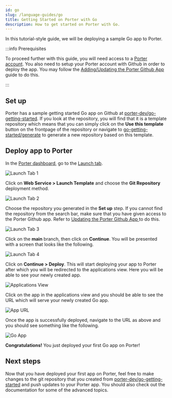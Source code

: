 ```yaml
---
id: go
slug: /language-guides/go
title: Getting Started on Porter with Go
description: How to get started on Porter with Go.
---
```


In this tutorial-style guide, we will be deploying a sample Go app to Porter.

:::info Prerequisites

To proceed further with this guide, you will need access to a [Porter account](https://dashboard.getporter.dev/register). You also need to setup your Porter account with Github in order to deploy the app. You may follow the [Adding/Updating the Porter Github App](/deploying-applications/deploying-from-github/adding-updating-gh-app#adding-the-porter-github-app) guide to do this.

:::

## Set up

Porter has a sample getting started Go app on Github at [porter-dev/go-getting-started](https://github.com/porter-dev/go-getting-started). If you look at the repository, you will find that it is a template repository which means that you can simply click on the **Use this template** button on the frontpage of the repository or navigate to [go-getting-started/generate](https://github.com/porter-dev/go-getting-started/generate) to generate a new repository based on this template.

## Deploy app to Porter

In the [Porter dashboard](https://dashboard.getporter.dev), go to the [Launch tab](https://dashboard.getporter.dev/launch).

![Launch Tab 1](https://imagedelivery.net/l4LYM_vOYKe7O1NCT_Nc_g/e02adc93-4bda-4645-728a-aa6577ca2f00/large "Launch Tab - Choose a template")

Click on **Web Service > Launch Template** and choose the **Git Repository** deployment method.

![Launch Tab 2](https://imagedelivery.net/l4LYM_vOYKe7O1NCT_Nc_g/821174d4-19ba-425e-11e2-7ad4f5241300/large "Launch Tab - Choose deployment method")

Choose the repository you generated in the **Set up** step. If you cannot find the repository from the search bar, make sure that you have given access to the Porter Github app. Refer to [Updating the Porter Github App
](/deploying-applications/deploying-from-github/adding-updating-gh-app#updating-the-porter-github-app) to do this.

![Launch Tab 3](https://imagedelivery.net/l4LYM_vOYKe7O1NCT_Nc_g/d8efe53e-e052-4aba-29ed-d647d7165200/large "Launch Tab - Choose git repository")

Click on the **main** branch, then click on **Continue**. You will be presented with a screen that looks like the following.

![Launch Tab 4](https://imagedelivery.net/l4LYM_vOYKe7O1NCT_Nc_g/c4cb7748-3941-4c8e-cf28-56408a06c800/large "Launch Tab - Deployment information")

Click on **Continue > Deploy**. This will start deploying your app to Porter after which you will be redirected to the applications view. Here you will be able to see your newly created app.

![Applications View](https://imagedelivery.net/l4LYM_vOYKe7O1NCT_Nc_g/e34830fe-c5a7-443d-0c98-06f75c6a2800/large "Applications Tab - Newly created app")

Click on the app in the applications view and you should be able to see the URL which will serve your newly created Go app.

![App URL](https://imagedelivery.net/l4LYM_vOYKe7O1NCT_Nc_g/db3a5a69-cfa9-47d2-9448-1ba86a0e0c00/large "Newly created app")

Once the app is successfully deployed, navigate to the URL as above and you should see something like the following.

![Go App](https://imagedelivery.net/l4LYM_vOYKe7O1NCT_Nc_g/9e3ca7f2-cf8d-4c49-17cd-43fddbf01400/large "Successfully deployed Go app")

**Congratulations!** You just deployed your first Go app on Porter!

## Next steps

Now that you have deployed your first app on Porter, feel free to make changes to the git repository that you created from [porter-dev/go-getting-started](https://github.com/porter-dev/go-getting-started) and push updates to your Porter app. You should also check out the documentation for some of the advanced topics.
